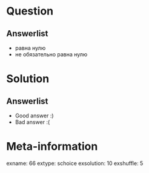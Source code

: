 Question
========


Answerlist
----------
*  равна нулю
*  не обязательно равна нулю

Solution
========

Answerlist
----------
*  Good answer :)
*  Bad answer :(

Meta-information
================
exname: 66
extype: schoice
exsolution: 10
exshuffle: 5
